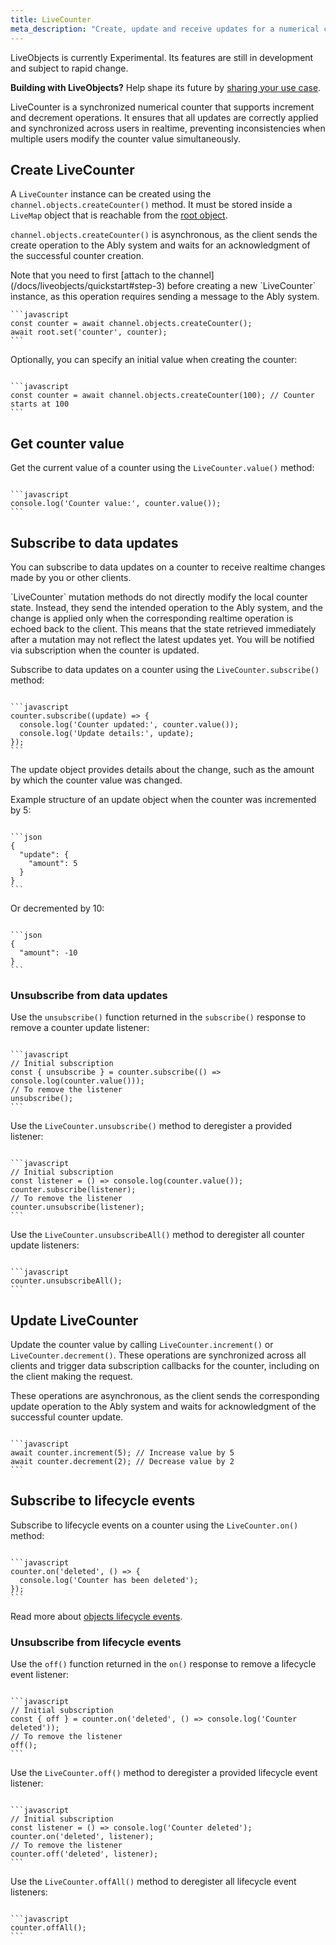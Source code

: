 ```yaml
---
title: LiveCounter
meta_description: "Create, update and receive updates for a numerical counter that synchronizes state across clients in realtime."
---
```


<Aside data-type='experimental'>
LiveObjects is currently Experimental. Its features are still in development and subject to rapid change.

**Building with LiveObjects?** Help shape its future by [sharing your use case](https://44qpp.share.hsforms.com/2fZobHQA1ToyRfB9xqZYQmQ).
</Aside>

LiveCounter is a synchronized numerical counter that supports increment and decrement operations. It ensures that all updates are correctly applied and synchronized across users in realtime, preventing inconsistencies when multiple users modify the counter value simultaneously.

## Create LiveCounter <a id="create"/>

A `LiveCounter` instance can be created using the `channel.objects.createCounter()` method. It must be stored inside a `LiveMap` object that is reachable from the [root object](/docs/liveobjects/concepts/objects#root-object).

`channel.objects.createCounter()` is asynchronous, as the client sends the create operation to the Ably system and waits for an acknowledgment of the successful counter creation.

<Aside data-type='note'>
Note that you need to first [attach to the channel](/docs/liveobjects/quickstart#step-3) before creating a new `LiveCounter` instance, as this operation requires sending a message to the Ably system.
</Aside>

<Code>
```javascript
const counter = await channel.objects.createCounter();
await root.set('counter', counter);
```
</Code>

Optionally, you can specify an initial value when creating the counter:

<Code>
```javascript
const counter = await channel.objects.createCounter(100); // Counter starts at 100
```
</Code>

## Get counter value <a id="value"/>

Get the current value of a counter using the `LiveCounter.value()` method:

<Code>
```javascript
console.log('Counter value:', counter.value());
```
</Code>

## Subscribe to data updates <a id="subscribe-data"/>

You can subscribe to data updates on a counter to receive realtime changes made by you or other clients.

<Aside data-type='note'>
`LiveCounter` mutation methods do not directly modify the local counter state. Instead, they send the intended operation to the Ably system, and the change is applied only when the corresponding realtime operation is echoed back to the client. This means that the state retrieved immediately after a mutation may not reflect the latest updates yet. You will be notified via subscription when the counter is updated.
</Aside>

Subscribe to data updates on a counter using the `LiveCounter.subscribe()` method:

<Code>
```javascript
counter.subscribe((update) => {
  console.log('Counter updated:', counter.value());
  console.log('Update details:', update);
});
```
</Code>

The update object provides details about the change, such as the amount by which the counter value was changed.

Example structure of an update object when the counter was incremented by 5:

<Code>
```json
{
  "update": {
    "amount": 5
  }
}
```
</Code>

Or decremented by 10:

<Code>
```json
{
  "amount": -10
}
```
</Code>

### Unsubscribe from data updates <a id="unsubscribe-data"/>

Use the `unsubscribe()` function returned in the `subscribe()` response to remove a counter update listener:

<Code>
```javascript
// Initial subscription
const { unsubscribe } = counter.subscribe(() => console.log(counter.value()));
// To remove the listener
unsubscribe();
```
</Code>

Use the `LiveCounter.unsubscribe()` method to deregister a provided listener:

<Code>
```javascript
// Initial subscription
const listener = () => console.log(counter.value());
counter.subscribe(listener);
// To remove the listener
counter.unsubscribe(listener);
```
</Code>

Use the `LiveCounter.unsubscribeAll()` method to deregister all counter update listeners:

<Code>
```javascript
counter.unsubscribeAll();
```
</Code>

## Update LiveCounter <a id="update"/>

Update the counter value by calling `LiveCounter.increment()` or `LiveCounter.decrement()`. These operations are synchronized across all clients and trigger data subscription callbacks for the counter, including on the client making the request.

These operations are asynchronous, as the client sends the corresponding update operation to the Ably system and waits for acknowledgment of the successful counter update.

<Code>
```javascript
await counter.increment(5); // Increase value by 5
await counter.decrement(2); // Decrease value by 2
```
</Code>

## Subscribe to lifecycle events <a id="subscribe-lifecycle"/>

Subscribe to lifecycle events on a counter using the `LiveCounter.on()` method:

<Code>
```javascript
counter.on('deleted', () => {
  console.log('Counter has been deleted');
});
```
</Code>

Read more about [objects lifecycle events](/docs/liveobjects/lifecycle#objects).

### Unsubscribe from lifecycle events <a id="unsubscribe-lifecycle"/>

Use the `off()` function returned in the `on()` response to remove a lifecycle event listener:

<Code>
```javascript
// Initial subscription
const { off } = counter.on('deleted', () => console.log('Counter deleted'));
// To remove the listener
off();
```
</Code>

Use the `LiveCounter.off()` method to deregister a provided lifecycle event listener:

<Code>
```javascript
// Initial subscription
const listener = () => console.log('Counter deleted');
counter.on('deleted', listener);
// To remove the listener
counter.off('deleted', listener);
```
</Code>

Use the `LiveCounter.offAll()` method to deregister all lifecycle event listeners:

<Code>
```javascript
counter.offAll();
```
</Code>
